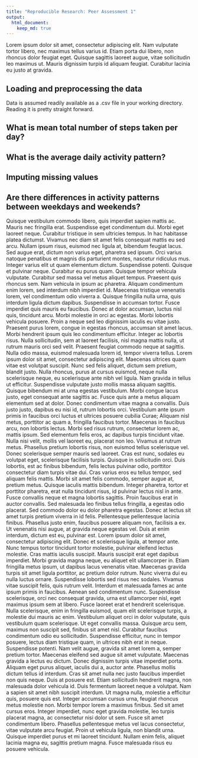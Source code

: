 ```yaml
---
title: "Reproducible Research: Peer Assessment 1"
output: 
  html_document:
    keep_md: true
---
```


Lorem ipsum dolor sit amet, consectetur adipiscing elit. Nam vulputate tortor libero, nec maximus tellus varius id. Etiam porta dui libero, non rhoncus dolor feugiat eget. Quisque sagittis laoreet augue, vitae sollicitudin leo maximus ut. Mauris dignissim turpis id aliquam feugiat. Curabitur lacinia eu justo at gravida.  

## Loading and preprocessing the data
Data is assumed readily available as a .csv file in your working directory. Reading it is pretty straight forward.



## What is mean total number of steps taken per day?



## What is the average daily activity pattern?



## Imputing missing values



## Are there differences in activity patterns between weekdays and weekends?



Quisque vestibulum commodo libero, quis imperdiet sapien mattis ac. Mauris nec fringilla erat. Suspendisse eget condimentum dui. Morbi eget laoreet neque. Curabitur tristique in sem ultricies tempus. In hac habitasse platea dictumst. Vivamus nec diam sit amet felis consequat mattis eu sed arcu. Nullam ipsum risus, euismod nec ligula at, bibendum feugiat lacus. Sed augue erat, dictum non varius eget, pharetra sed ipsum. Orci varius natoque penatibus et magnis dis parturient montes, nascetur ridiculus mus. 
Integer varius elit ut quam elementum dictum. Suspendisse potenti. Quisque et pulvinar neque. Curabitur eu purus quam. Quisque tempor vehicula vulputate. Curabitur sed massa vel metus aliquet tempus. Praesent quis rhoncus sem. Nam vehicula in ipsum ac pharetra. Aliquam condimentum enim lorem, sed interdum nibh imperdiet id. Maecenas tristique venenatis lorem, vel condimentum odio viverra a. Quisque fringilla nulla urna, quis interdum ligula dictum dapibus. 
Suspendisse in accumsan tortor. Fusce imperdiet quis mauris eu faucibus. Donec at dolor accumsan, luctus nisl quis, tincidunt arcu. Morbi molestie in orci ac egestas. Morbi lobortis vehicula posuere. Proin a neque sed leo dignissim iaculis eu vitae justo. Praesent purus lorem, congue in egestas rhoncus, accumsan sit amet lacus. Morbi hendrerit ipsum quis leo condimentum efficitur. Integer ac lobortis risus. Nulla sollicitudin, sem at laoreet facilisis, nisl magna mattis nulla, ut rutrum mauris orci sed velit. Praesent feugiat commodo neque at sagittis. Nulla odio massa, euismod malesuada lorem id, tempor viverra tellus. Lorem ipsum dolor sit amet, consectetur adipiscing elit. Maecenas ultrices quam vitae est volutpat suscipit. Nunc sed felis aliquet, dictum sem pretium, blandit justo. 
Nulla rhoncus, purus at cursus euismod, neque nulla scelerisque neque, eu scelerisque ante nibh vel ligula. Nam gravida in tellus ut efficitur. Suspendisse vulputate justo mollis massa aliquam sagittis. Quisque bibendum mi at urna egestas vestibulum. Morbi congue lacus justo, eget consequat ante sagittis ac. Fusce quis ante a metus aliquam elementum sed at dolor. Donec condimentum vitae magna a convallis. Duis justo justo, dapibus eu nisi id, rutrum lobortis orci. Vestibulum ante ipsum primis in faucibus orci luctus et ultrices posuere cubilia Curae; Aliquam nisl metus, porttitor ac quam a, fringilla faucibus tortor. Maecenas in faucibus arcu, non lobortis lectus. Morbi sed risus rutrum, consectetur lorem ac, mattis ipsum. Sed elementum felis eros, ac dapibus turpis tincidunt vitae. 
Nulla nisi velit, mollis vel laoreet eu, placerat non leo. Vivamus at rutrum metus. Phasellus pretium lobortis risus, non euismod tellus scelerisque vel. Donec scelerisque semper mauris sed laoreet. Cras est nunc, sodales eu volutpat eget, scelerisque facilisis turpis. Quisque in sollicitudin orci. Duis lobortis, est ac finibus bibendum, felis lectus pulvinar odio, porttitor consectetur diam turpis vitae dui. Cras varius eros eu tellus tempor, sed aliquam felis mattis. Morbi sit amet felis commodo, semper augue at, pretium metus. Quisque iaculis mattis bibendum. Integer pharetra, tortor et porttitor pharetra, erat nulla tincidunt risus, id pulvinar lectus nisl in ante. Fusce convallis neque et magna lobortis sagittis. Proin faucibus erat in auctor convallis. 
Sed malesuada leo finibus tellus fringilla, a egestas odio placerat. Sed commodo dolor eu dolor pharetra egestas. Donec at lectus sit amet turpis pretium viverra in id felis. Pellentesque pellentesque lacinia finibus. Phasellus justo enim, faucibus posuere aliquam non, facilisis a ex. Ut venenatis nisi augue, at gravida neque egestas vel. Duis at enim interdum, dictum est eu, pulvinar est. Lorem ipsum dolor sit amet, consectetur adipiscing elit. 
Donec et scelerisque ligula, at tempor ante. Nunc tempus tortor tincidunt tortor molestie, pulvinar eleifend lectus molestie. Cras mattis iaculis suscipit. Mauris suscipit erat eget dapibus imperdiet. Morbi gravida magna neque, eu aliquet elit ullamcorper in. Etiam fringilla metus ipsum, ut dapibus lacus venenatis vitae. Maecenas gravida turpis sit amet ligula porttitor, ac pretium dolor rutrum. Nunc viverra dui eu nulla luctus ornare. 
Suspendisse lobortis sed risus nec sodales. Vivamus vitae suscipit felis, quis rutrum velit. Interdum et malesuada fames ac ante ipsum primis in faucibus. Aenean sed condimentum nunc. Suspendisse scelerisque, orci nec consequat gravida, urna est ullamcorper nisl, eget maximus ipsum sem at libero. Fusce laoreet erat et hendrerit scelerisque. Nulla scelerisque, enim in fringilla euismod, quam elit scelerisque turpis, a molestie dui mauris ac enim. Vestibulum aliquet orci in dolor vulputate, quis vestibulum quam scelerisque. Ut eget convallis massa. Quisque arcu sem, maximus non suscipit sed, finibus sit amet nisl. Curabitur faucibus condimentum odio eu sollicitudin. Suspendisse efficitur, nunc in tempor posuere, lectus diam tristique quam, in ultrices nibh erat in neque. 
Suspendisse potenti. Nam velit augue, gravida sit amet lorem a, semper pretium tortor. Maecenas eleifend sed augue sit amet vulputate. Maecenas gravida a lectus eu dictum. Donec dignissim turpis vitae imperdiet porta. Aliquam eget purus aliquet, iaculis dui a, auctor ante. Phasellus mollis dictum tellus id interdum. Cras sit amet nulla nec justo faucibus imperdiet non quis neque. Duis at posuere est. 
Etiam sollicitudin hendrerit magna, non malesuada dolor vehicula id. Duis fermentum laoreet neque a volutpat. Nam a sapien sit amet nibh suscipit interdum. Ut magna nulla, molestie a efficitur quis, posuere quis est. Integer accumsan cursus urna, feugiat rhoncus metus molestie non. Morbi tempor lorem a maximus finibus. Sed sit amet cursus eros. Integer imperdiet, nunc eget gravida molestie, leo turpis placerat magna, ac consectetur nisi dolor ut sem. Fusce sit amet condimentum libero. Phasellus pellentesque metus vel lacus consectetur, vitae vulputate arcu feugiat. Proin ut vehicula ligula, non blandit urna. Quisque imperdiet purus et mi laoreet tincidunt. Nullam enim felis, aliquet lacinia magna eu, sagittis pretium magna. Fusce malesuada risus eu posuere vehicula. 